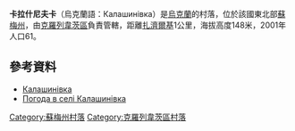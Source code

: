 {{coord|51|30|32|N|33|40|40|E|scale:100000_region:UA|display=title}}

'''卡拉什尼夫卡'''（烏克蘭語：Калашинівка）是[[烏克蘭|烏克蘭]]的村落，位於該國東北部[[蘇梅州|蘇梅州]]，由[[克羅列韋茨區|克羅列韋茨區]]負責管轄，距離[[扎濟爾基|扎濟爾基]]1公里，海拔高度148米，2001年人口61。

==參考資料==
* [http://w1.c1.rada.gov.ua/pls/z7502/A005?rdat1=02.02.2010&rf7571=29224 Калашинівка]{{dead link|date=2017年11月 |bot=InternetArchiveBot |fix-attempted=yes }}
* [http://weather.in.ua/ua/symskaja/9747 Погода в селі Калашинівка] {{Wayback|url=http://weather.in.ua/ua/symskaja/9747 |date=20111220001600 }}

{{DEFAULTSORT:Калашинівка}}
[[Category:蘇梅州村落|Category:蘇梅州村落]]
[[Category:克羅列韋茨區村落|Category:克羅列韋茨區村落]]


{{Sumy-geo-stub}}